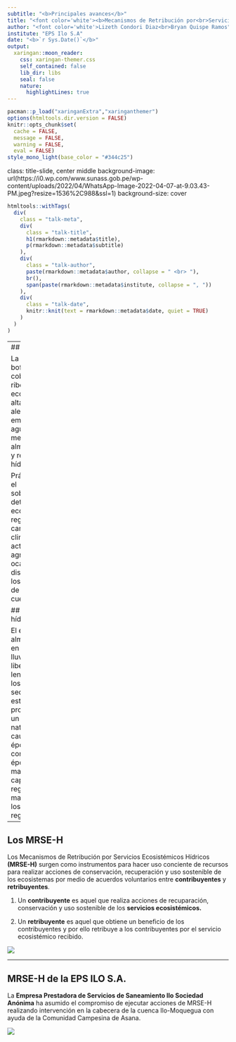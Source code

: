 ```yaml
---
subtitle: "<b>Principales avances</b>"
title: "<font color='white'><b>Mecanismos de Retribución por<br>Servicios Ecosistémicos</b>"
author: "<font color='white'>Lizeth Condori Diaz<br>Bryan Quispe Ramos"
institute: "EPS Ilo S.A"
date: "<b>`r Sys.Date()`</b>"
output:
  xaringan::moon_reader:
    css: xaringan-themer.css
    self_contained: false
    lib_dir: libs
    seal: false
    nature:
      highlightLines: true
---
```


```r
pacman::p_load("xaringanExtra","xaringanthemer")
options(htmltools.dir.version = FALSE)
knitr::opts_chunk$set(
  cache = FALSE,
  message = FALSE, 
  warning = FALSE,
  eval = FALSE)
style_mono_light(base_color = "#344c25")
```
class: title-slide, center middle
background-image: url(https://i0.wp.com/www.sunass.gob.pe/wp-content/uploads/2022/04/WhatsApp-Image-2022-04-07-at-9.03.43-PM.jpeg?resize=1536%2C988&ssl=1)
background-size: cover
```r
htmltools::withTags(
  div(
    class = "talk-meta",
    div(
      class = "talk-title",
      h1(rmarkdown::metadata$title),
      p(rmarkdown::metadata$subtitle)
    ),
    div(
      class = "talk-author",
      paste(rmarkdown::metadata$author, collapse = " <br> "),
      br(),
      span(paste(rmarkdown::metadata$institute, collapse = ", "))
    ),
    div(
      class = "talk-date",
      knitr::knit(text = rmarkdown::metadata$date, quiet = TRUE)
    )
  )
)
```

---
## Problemática

La pérdida de bofedales, cobertura ribereña y ecosistemas de alta montaña aledaños a los embalses de agua, ocasionan menor almacenamiento y regulación hídrica.

Prácticas como el sobrepastoreo deteriora los ecosistemas reguladores, cambio climático y actividades agrícolas ocasionan disminución de los volúmenes de agua en las cuencas.

## Regulación hídrica

El ecosistema almacena agua en los periodos lluviosos y se libera lentamente en los periodos secos o de estiaje, proporcionando un balance natural entre caudales en época lluviosa con caudales de época seca. A mayor capacidad de regulación, mayores serán los caudales de regulación.

---

## Los MRSE-H

Los Mecanismos de Retribución por Servicios Ecosistémicos Hídricos **(MRSE-H)** surgen como instrumentos para hacer uso conciente de recursos para realizar acciones de conservación, recuperación y uso sostenible de los ecosistemas por medio de acuerdos voluntarios entre **contribuyentes** y **retribuyentes**.

1. Un **contribuyente** es aquel que realiza acciones de recuparación, conservación y uso sostenible de los **servicios ecosistémicos.**

1. Un **retribuyente** es aquel que obtiene un beneficio de los contribuyentes y por ello retribuye a los contribuyentes por el servicio ecosistémico recibido.

![](seh.png)

---

## MRSE-H de la EPS ILO S.A.

La **Empresa Prestadora de Servicios de Saneamiento Ilo Sociedad Anónima** ha asumido el compromiso de ejecutar acciones de MRSE-H realizando intervención en la cabecera de la cuenca Ilo-Moquegua con ayuda de la Comunidad Campesina de Asana.

![](mrse-h.png)
